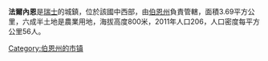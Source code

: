 '''法爾內恩'''是[[瑞士|瑞士]]的城鎮，位於該國中西部，由[[伯恩州|伯恩州]]負責管轄，面積3.69平方公里，六成半土地是農業用地，海拔高度800米，2011年人口206，人口密度每平方公里56人。

{{Switzerland-geo-stub}}
[[Category:伯恩州的市镇|Category:伯恩州的市镇]]